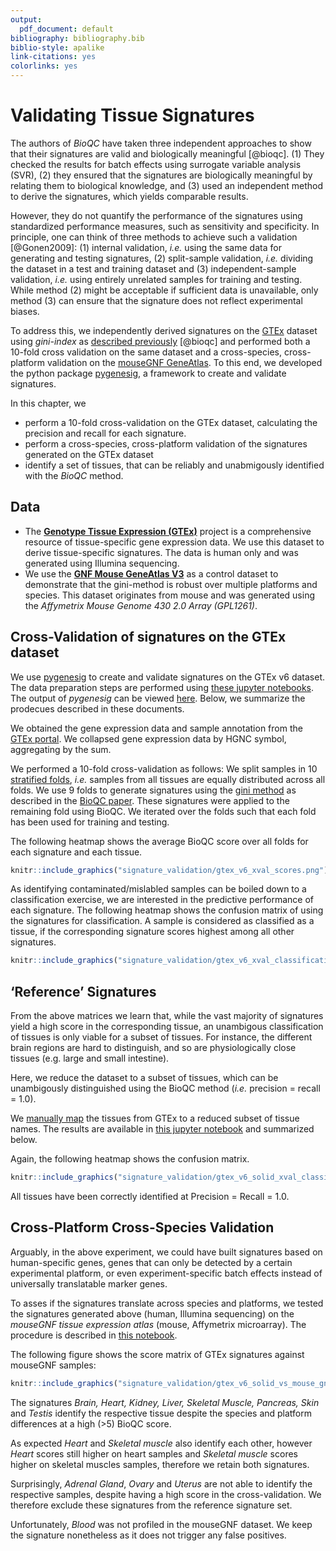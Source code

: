 ```yaml
---
output:
  pdf_document: default
bibliography: bibliography.bib
biblio-style: apalike
link-citations: yes
colorlinks: yes
---
```

# Validating Tissue Signatures {#validating-signatures}

The authors of *BioQC* have taken three independent approaches
to show that their signatures are valid and biologically meaningful [@bioqc].
(1) They checked the results for batch effects using surrogate
variable analysis (SVR), (2) they ensured that the signatures
are biologically meaningful by relating them to biological knowledge,
and (3) used an independent method to derive the signatures, which yields comparable results.

However, they do not quantify the performance of the signatures using
standardized performance measures, such as sensitivity and specificity.
In principle, one can think of three methods to achieve such a
validation [@Gonen2009]: (1) internal validation, *i.e.* using the same
data for generating and testing signatures, (2) split-sample validation,
*i.e.* dividing the dataset in a test and training dataset and (3)
independent-sample validation, *i.e.* using entirely unrelated samples
for training and testing. While method (2) might be acceptable if
sufficient data is unavailable, only method (3) can ensure that the
signature does not reflect experimental biases.

To address this, we independently derived signatures on the
[GTEx](http://gtexportal.org) dataset using *gini-index* as 
[described previously](https://www.ncbi.nlm.nih.gov/pmc/articles/PMC5379536/) [@bioqc] and performed
both a 10-fold cross validation on the same dataset and a cross-species,
cross-platform validation on the [mouseGNF GeneAtlas](https://www.ncbi.nlm.nih.gov/geo/query/acc.cgi?acc=GSE10246).
To this end, we developed the python package [pygenesig](https://github.com/grst/pygenesig),
a framework to create and validate signatures.

In this chapter, we

 * perform a 10-fold cross-validation on the GTEx dataset, calculating the precision and recall for each signature.
 * perform a cross-species, cross-platform validation of the signatures generated on the GTEx dataset
 * identify a set of tissues, that can be reliably and unabmigously identified with the *BioQC* method.


## Data
 * The [**Genotype Tissue Expression (GTEx)**](http://gtexportal.org) project is a comprehensive resource of tissue-specific gene expression data. We use this dataset to derive tissue-specific signatures. The data is human only and was generated using Illumina sequencing.
 * We use the [**GNF Mouse GeneAtlas V3**](https://www.ncbi.nlm.nih.gov/geo/query/acc.cgi?acc=GSE10246) as a control dataset to demonstrate that the gini-method is robust over multiple platforms and species. This dataset originates from mouse and was generated using the *Affymetrix Mouse Genome 430 2.0 Array (GPL1261)*.

## Cross-Validation of signatures on the GTEx dataset
We use [pygenesig](https://github.com/grst/pygenesig) to create and validate signatures on the GTEx v6 dataset. The data preparation steps are performed using [these jupyter notebooks](https://github.com/grst/pygenesig-example/tree/d88e4a81a45e192527a84a4445094604deba580b/notebooks/prepare_data). The output of *pygenesig* can be viewed [here](https://github.com/grst/BioQC_GEO_analysis/blob/aa0fcd86bbdfbd49c9a4a10ce0be1c22895cc957/notebooks/gtex_v6_gini.ipynb). Below, we summarize the prodecues described in these documents.

We obtained the gene expression data and sample annotation from the [GTEx portal](http://gtexportal.org). We collapsed gene expression data by HGNC symbol, aggregating by the sum.

We performed a 10-fold cross-validation as follows:
We split samples in 10 [stratified folds](http://scikit-learn.org/stable/modules/generated/sklearn.model_selection.StratifiedKFold.html), *i.e.* samples from all tissues are equally distributed across all folds. We use 9 folds to generate signatures using the [gini method](https://grst.github.io/pygenesig/apidoc.html#module-pygenesig.gini) as described in the [BioQC paper](https://www.ncbi.nlm.nih.gov/pmc/articles/PMC5379536/). These signatures were applied to the remaining fold using BioQC. We iterated over the folds such that each fold has been used for training and testing.

The following heatmap shows the average BioQC score over all folds for each signature and each tissue.

```r
knitr::include_graphics("signature_validation/gtex_v6_xval_scores.png")
```

As identifying contaminated/mislabled samples can be boiled down to a classification exercise, we are interested in the predictive performance of each signature. The following heatmap shows the confusion matrix of using the signatures for classification. A sample is considered as classified as a tissue, if the corresponding signature scores highest among all other signatures.

```r
knitr::include_graphics("signature_validation/gtex_v6_xval_classification.png")
```

## 'Reference' Signatures
From the above matrices we learn that, while the vast majority of signatures yield a high score in the corresponding tissue, an unambigous classification of tissues is only viable for a subset of tissues.
For instance, the different brain regions are hard to distinguish, and so are physiologically close tissues (e.g. large and small intestine).

Here, we reduce the dataset to a subset of tissues, which can be unambigously distinguished using the BioQC method (*i.e.* precision = recall = 1.0).

We [manually map](https://github.com/grst/pygenesig-example/blob/d88e4a81a45e192527a84a4445094604deba580b/manual_annotation/gtex_solid.csv)
the tissues from GTEx to a reduced subset of tissue names. The results are available in [this jupyter notebook](https://github.com/grst/BioQC_GEO_analysis/blob/b11987da13ba9b98eba34206f92942be8de6427e/signature_validation/gtex_v6_gini_solid.ipynb)
and summarized below.

Again, the following heatmap shows the confusion matrix.

```r
knitr::include_graphics("signature_validation/gtex_v6_solid_xval_classification.png")
```

All tissues have been correctly identified at Precision = Recall = 1.0.


## Cross-Platform Cross-Species Validation
Arguably, in the above experiment, we could have built signatures based on human-specific genes, genes that can only be detected by a certain experimental platform, or even experiment-specific batch effects instead of universally translatable marker genes.

To asses if the signatures translate across species and platforms, we tested the signatures generated above (human, Illumina sequencing) on the *mouseGNF tissue expression atlas* (mouse, Affymetrix microarray). The procedure is described in [this notebook](https://github.com/grst/pygenesig-example/blob/80bfe2a388a5230b004c288cb2ea220f0394855d/notebooks/gtex_solid_vs_mouse_gnf.ipynb).

The following figure shows the score matrix of GTEx signatures against mouseGNF samples:

```r
knitr::include_graphics("signature_validation/gtex_v6_solid_vs_mouse_gnf.png")
```

The signatures *Brain, Heart, Kidney, Liver, Skeletal Muscle, Pancreas, Skin* and *Testis* identify the respective tissue despite the species and platform differences at a high (>5) BioQC score.

As expected *Heart* and *Skeletal muscle* also identify each other, however *Heart* scores still higher on heart samples and *Skeletal muscle* scores higher on skeletal muscles samples, therefore we retain both signatures.

Surprisingly, *Adrenal Gland*, *Ovary* and *Uterus* are not able to identify the respective samples, despite having a high score in the cross-validation. We therefore exclude these signatures from the reference signature set.

Unfortunately, *Blood* was not profiled in the mouseGNF dataset. We keep the signature nonetheless as it does not trigger any false positives.

